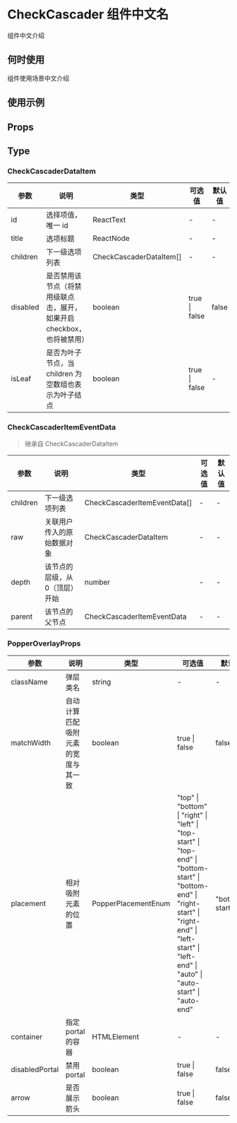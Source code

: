 # CheckCascader 组件中文名

组件中文介绍

## 何时使用

组件使用场景中文介绍

## 使用示例

<!-- Inject Stories -->

## Props

<!-- Inject Props -->

## Type

### CheckCascaderDataItem

| 参数     | 说明                                                                  | 类型                    | 可选值        | 默认值 |
| -------- | --------------------------------------------------------------------- | ----------------------- | ------------- | ------ |
| id       | 选择项值，唯一 id                                                     | ReactText               | -             | -      |
| title    | 选项标题                                                              | ReactNode               | -             | -      |
| children | 下一级选项列表                                                        | CheckCascaderDataItem[] | -             | -      |
| disabled | 是否禁用该节点（将禁用级联点击，展开，如果开启 checkbox，也将被禁用） | boolean                 | true \| false | false  |
| isLeaf   | 是否为叶子节点，当 children 为空数组也表示为叶子结点                  | boolean                 | true \| false | -      |

### CheckCascaderItemEventData

> 继承自 CheckCascaderDataItem

| 参数     | 说明                           | 类型                         | 可选值 | 默认值 |
| -------- | ------------------------------ | ---------------------------- | ------ | ------ |
| children | 下一级选项列表                 | CheckCascaderItemEventData[] | -      | -      |
| raw      | 关联用户传入的原始数据对象     | CheckCascaderDataItem        | -      | -      |
| depth    | 该节点的层级，从 0（顶层）开始 | number                       | -      | -      |
| parent   | 该节点的父节点                 | CheckCascaderItemEventData   | -      | -      |

### PopperOverlayProps

| 参数           | 说明                               | 类型                | 可选值                                                                                                                                                                                                     | 默认值         |
| -------------- | ---------------------------------- | ------------------- | ---------------------------------------------------------------------------------------------------------------------------------------------------------------------------------------------------------- | -------------- |
| className      | 弹层类名                           | string              | -                                                                                                                                                                                                          | -              |
| matchWidth     | 自动计算匹配吸附元素的宽度与其一致 | boolean             | true \| false                                                                                                                                                                                              | false          |
| placement      | 相对吸附元素的位置                 | PopperPlacementEnum | "top" \| "bottom" \| "right" \| "left" \| "top-start" \| "top-end" \| "bottom-start" \| "bottom-end" \| "right-start" \| "right-end" \| "left-start" \| "left-end" \| "auto" \| "auto-start" \| "auto-end" | "bottom-start" |
| container      | 指定 portal 的容器                 | HTMLElement         | -                                                                                                                                                                                                          | -              |
| disabledPortal | 禁用 portal                        | boolean             | true \| false                                                                                                                                                                                              | false          |
| arrow          | 是否展示箭头                       | boolean             | true \| false                                                                                                                                                                                              | false          |
